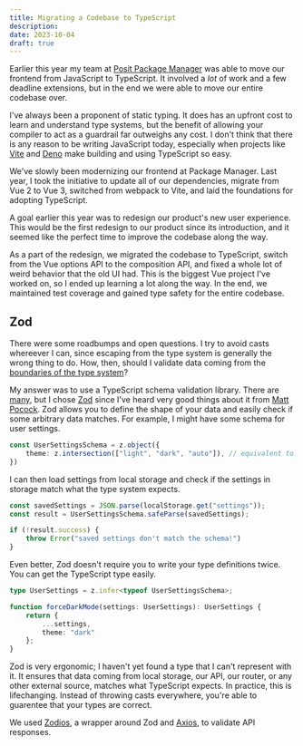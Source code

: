 ```yaml
---
title: Migrating a Codebase to TypeScript
description:
date: 2023-10-04
draft: true
---
```


Earlier this year my team at [Posit Package Manager](https://posit.co/products/enterprise/package-manager/) was able to move our frontend from JavaScript to TypeScript. It involved a _lot_ of work and a few deadline extensions, but in the end we were able to move our entire codebase over.

I've always been a proponent of static typing. It does has an upfront cost to learn and understand type systems, but the benefit of allowing your compiler to act as a guardrail far outweighs any cost. I don't think that there is any reason to be writing JavaScript today, especially when projects like [Vite](https://vitejs.dev/) and [Deno](https://deno.com/) make building and using TypeScript so easy.

We've slowly been modernizing our frontend at Package Manager. Last year, I took the initiative to update all of our dependencies, migrate from Vue 2 to Vue 3, switched from webpack to Vite, and laid the foundations for adopting TypeScript.

A goal earlier this year was to redesign our product's new user experience. This would be the first redesign to our product since its introduction, and it seemed like the perfect time to improve the codebase along the way.

As a part of the redesign, we migrated the codebase to TypeScript, switch from the Vue options API to the composition API, and fixed a whole lot of weird behavior that the old UI had. This is the biggest Vue project I've worked on, so I ended up learning a lot along the way. In the end, we maintained test coverage and gained type safety for the entire codebase.

## Zod

There were some roadbumps and open questions. I try to avoid casts whereever I can, since escaping from the type system is generally the wrong thing to do. How, then, should I validate data coming from the [boundaries of the type system](https://vinnie.dev/using-zod-at-the-edge-of-our-typescript-type-system/)?

My answer was to use a TypeScript schema validation library. There are [many](https://github.com/dzharii/awesome-typescript#validation), but I chose [Zod](https://zod.dev/) since I've heard very good things about it from [Matt Pocock](https://www.mattpocock.com/). Zod allows you to define the shape of your data and easily check if some arbitrary data matches. For example, I might have some schema for user settings.

```TypeScript
const UserSettingsSchema = z.object({
    theme: z.intersection(["light", "dark", "auto"]), // equivalent to "light" | "dark" | "auto"
})
```

I can then load settings from local storage and check if the settings in storage match what the type system expects.

```TypeScript
const savedSettings = JSON.parse(localStorage.get("settings"));
const result = UserSettingsSchema.safeParse(savedSettings);

if (!result.success) {
    throw Error("saved settings don't match the schema!")
}
```

Even better, Zod doesn't require you to write your type definitions twice. You can get the TypeScript type easily.

```TypeScript
type UserSettings = z.infer<typeof UserSettingsSchema>;

function forceDarkMode(settings: UserSettings): UserSettings {
    return {
        ...settings,
        theme: "dark"
    };
}
```

Zod is very ergonomic; I haven't yet found a type that I can't represent with it. It ensures that data coming from local storage, our API, our router, or any other external source, matches what TypeScript expects. In practice, this is lifechanging. Instead of throwing casts everywhere, you're able to guarentee that your types are correct.

We used [Zodios](https://www.zodios.org/), a wrapper around Zod and [Axios](https://github.com/axios/axios), to validate API responses.
